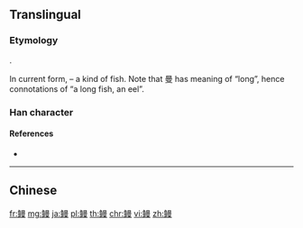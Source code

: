 {{character info/new}}
{{also|鰻}}
==Translingual==

===Etymology===
{{Han simp|鰻|f=魚|t=鱼}}.

In current form, {{Han compound|魚|t1=fish|曼|ls=psc|c1=s|c2=p}} – a kind of fish. Note that 曼 has meaning of “long”, hence connotations of “a long fish, an eel”.

===Han character===
{{Han char|rn=195|rad=鱼|as=11|sn=19|four=|canj=NMAWE|ids=⿰鱼曼}}

====References====
* {{Han ref|kx=1480.511|hdz=74710.090|uh=9CD7|ud=40151}}

----

==Chinese==
{{zh-see|鰻}}

[[fr:鳗]]
[[mg:鳗]]
[[ja:鳗]]
[[pl:鳗]]
[[th:鳗]]
[[chr:鳗]]
[[vi:鳗]]
[[zh:鳗]]